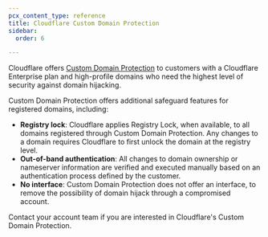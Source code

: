 ```yaml
---
pcx_content_type: reference
title: Cloudflare Custom Domain Protection
sidebar:
  order: 6

---
```


Cloudflare offers [Custom Domain Protection](https://www.cloudflare.com/products/registrar/custom-domain-protection/) to customers with a Cloudflare Enterprise plan and high-profile domains who need the highest level of security against domain hijacking.

Custom Domain Protection offers additional safeguard features for registered domains, including:

* **Registry lock**: Cloudflare applies Registry Lock, when available, to all domains registered through Custom Domain Protection. Any changes to a domain requires Cloudflare to first unlock the domain at the registry level.
* **Out-of-band authentication**: All changes to domain ownership or nameserver information are verified and executed manually based on an authentication process defined by the customer.
* **No interface**: Custom Domain Protection does not offer an interface, to remove the possibility of domain hijack through a compromised account.

Contact your account team if you are interested in Cloudflare's Custom Domain Protection.
